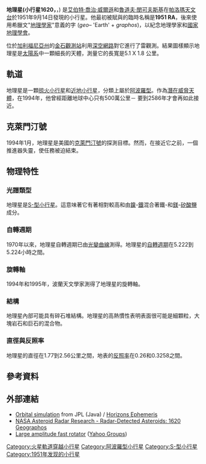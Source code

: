 <!-- Additional parameters for this template are available at [[Template:Infobox_Planet|Template:Infobox Planet]]. -->{{Infobox planet | discovery=yes | physical_characteristics = yes | bgcolour=#FFFFC0 |
 name= (1620) 地理星 (Geographos)
 | discoverer = [[艾伯特·喬治·威爾遜|艾伯特·喬治·威爾遜]]，[[魯道夫·閔可夫斯基|魯道夫·閔可夫斯基]]
 | discovered = September 14, 1951年9月14日
 | alt_names = 1951 RA
 | named_after = [[國家地理學會|國家地理學會]]
 | mp_category = [[阿波羅型小行星|阿波羅型]]，[[火星軌道穿越小行星|掠火小行星]]
 | orbit_ref = <ref name=jpldata>{{cite web |title =JPL Small-Body Database Browser: 1620 Geographos (1951 RA) |url =http://ssd.jpl.nasa.gov/sbdb.cgi?sstr=1620 |accessdate =2008-02-05 |archive-date =2017-01-20 |archive-url =https://web.archive.org/web/20170120080600/http://ssd.jpl.nasa.gov/sbdb.cgi?sstr=1620 |dead-url =no }}</ref>
 | epoch= 2006年3月6日 ([[儒略日|JD]] 2453800.5)
 | semimajor=186.314 [[Giga|G]]m (1.245 [[天文單位|AU]])
 | perihelion=123.817 Gm (0.828 AU)
 | aphelion=248.810 Gm (1.663 AU)
 | eccentricity=0.335
 | period=507.665 [[日|d]] (1.39 [[儒略年|a]])
 | inclination=13.341[[度|°]]
 | asc_node=337.293°
 | arg_peri=276.793°
 | mean_anomaly=147.839°
 | avg_speed=25.92 公里/秒
 | dimensions=5.1×1.8 公里<ref name=jpldata/>
 | mass=~2.6{{e|13}} 公斤
 | density=2.0? g/cm³
 | surface_grav=~0.0008 m/s²
 | escape_velocity=~0.0015 km/s
 | rotation=0.217 d (5.223 h)<ref name=jpldata/>
 | spectral_type=[[S-type_asteroid|S]]<ref name=jpldata/>
 | abs_magnitude=15.60<ref name=jpldata/>
 | albedo=0.325<ref name=jpldata/>
 | single_temperature=~249 [[kelvin|K]]}}

'''地理星(小行星1620，{{lang|en|Geographos}}'''，{{IPAc-en|icon|dʒ|iː|oʊ|ˈ|ɡ|r|æ|f|ɒ|s}}) 是[[艾伯特·喬治·威爾遜|艾伯特·喬治·威爾遜]]和[[魯道夫·閔可夫斯基|魯道夫·閔可夫斯基]]在[[帕洛瑪天文台|帕洛瑪天文台]]於1951年9月14日發現的小行星。他最初被賦與的臨時名稱是'''1951 RA'''，後來使用希臘文"[[地理學家|地理學家]]"意義的字 (''geo–'' 'Earth' + ''graphos'')，以紀念地理學家和[[國家地理學會|國家地理學會]]。

位於[[加利福尼亞州|加利福尼亞州]]的[[金石觀測站|金石觀測站]]利用[[深空網路|深空網路]]對它進行了雷觀測。結果圖樣顯示地理星是[[太陽系|太陽系]]中一顆細長的天體，測量它的長寬是5.1 X 1.8 公里。

== 軌道 ==
地理星是一顆[[火星軌道穿越小行星|掠火小行星]]和[[近地小行星|近地小行星]]，分類上屬於[[阿波羅型小行星|阿波羅型]]。作為[[潛在威脅天體|潛在威脅天體]]，在1994年，他曾經距離地球中心只有500萬公里－ 要到2586年才會再如此接近。

== 克萊門汀號 ==
1994年1月，地理星是美國的[[克萊門汀號|克萊門汀號]]的探測目標。然而，在接近它之前，一個推進器失靈，使任務被迫結束。

== 物理特性 ==
=== 光譜類型 ===
地理星是[[S-型小行星|S-型小行星]]。這意味著它有著相對較高和由[[鎳|鎳]]-[[鐵|鐵]]混合著鐵-和[[鎂|鎂]]-[[矽酸鹽|矽酸鹽]]成分。

=== 自轉週期 ===
1970年以來，地理星自轉週期已由[[光變曲線|光變曲線]]測得。地理星的[[自轉週期|自轉週期]]在5.222到5.224小時之間。

=== 旋轉軸 ===
1994年和1995年，波蘭天文學家測得了地理星的旋轉軸。

=== 結構 ===
地理星內部可能具有碎石堆結構。地理星的高熱慣性表明表面很可能是細顆粒，大塊岩石和巨石的混合物。

=== 直徑與反照率 ===
地理星的直徑在1.77到2.56公里之間，地表的[[反照率|反照率]]在0.26和0.3258之間。

==參考資料==
{{Reflist}}

==外部連結==
* [http://ssd.jpl.nasa.gov/sbdb.cgi?sstr=1620;orb=1 Orbital simulation]{{Wayback|url=http://ssd.jpl.nasa.gov/sbdb.cgi?sstr=1620;orb=1 |date=20191031163958 }} from JPL (Java) / [http://ssd.jpl.nasa.gov/horizons.cgi?find_body=1&body_group=sb&sstr=1620 Horizons Ephemeris]{{Wayback|url=http://ssd.jpl.nasa.gov/horizons.cgi?find_body=1&body_group=sb&sstr=1620 |date=20120305093702 }}
* [http://echo.jpl.nasa.gov/asteroids/1620_Geographos/geographos.html NASA Asteroid Radar Research - Radar-Detected Asteroids: 1620 Geographos]{{Wayback|url=http://echo.jpl.nasa.gov/asteroids/1620_Geographos/geographos.html |date=20161118002300 }}
*[http://tech.groups.yahoo.com/group/mpml/message/21379 Large amplitude fast rotator] ([[Yahoo_Groups|Yahoo Groups]])

{{Minor planets navigator|1619 Ueta|1621 Druzhba}}
{{小天體}}

{{DEFAULTSORT:Geographos}}
[[Category:火星軌道穿越小行星|Category:火星軌道穿越小行星]]
[[Category:阿波羅型小行星|Category:阿波羅型小行星]]
[[Category:S-型小行星|Category:S-型小行星]]
[[Category:1951年发现的小行星|Category:1951年发现的小行星]]